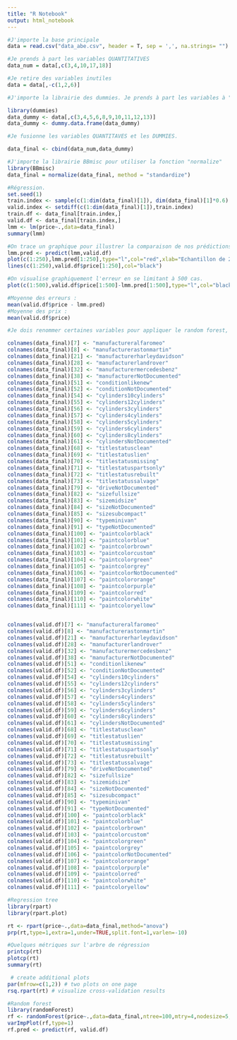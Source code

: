 ```yaml
---
title: "R Notebook"
output: html_notebook
---
```




```r
#J'importe la base principale
data = read.csv("data_abe.csv", header = T, sep = ',', na.strings= "")
```


```r
#Je prends à part les variables QUANTITATIVES
data_num = data[,c(3,4,10,17,18)]
```


```r
#Je retire des variables inutiles
data = data[,-c(1,2,6)]
```

```r
#J'importe la librairie des dummies. Je prends à part les variables à "dummifier".

library(dummies)
data_dummy <- data[,c(3,4,5,6,8,9,10,11,12,13)]
data_dummy <- dummy.data.frame(data_dummy)
```

```r
#Je fusionne les variables QUANTITAVES et les DUMMIES.

data_final <- cbind(data_num,data_dummy)
```

```r
#J'importe la librairie BBmisc pour utiliser la fonction "normalize"
library(BBmisc)
data_final = normalize(data_final, method = "standardize")

#Régression.
set.seed(1)
train.index <- sample(c(1:dim(data_final)[1]), dim(data_final)[1]*0.6)
valid.index <- setdiff(c(1:dim(data_final)[1]),train.index)
train.df <- data_final[train.index,]
valid.df <- data_final[train.index,]
lmm <- lm(price~.,data=data_final)
summary(lmm)
```

```r
#On trace un graphique pour illustrer la comparaison de nos prédictions aux valeurs réelles. On se limite à 250 cas dans une volonté de clarté du graphique.
lmm.pred <- predict(lmm,valid.df)
plot(c(1:250),lmm.pred[1:250],type="l",col="red",xlab="Echantillon de 250 voitures",ylab = "Prix réels (noir) et prix prédits (rouge)")
lines(c(1:250),valid.df$price[1:250],col="black")
```

```r
#On visualise graphiquement l'erreur en se limitant à 500 cas.
plot(c(1:500),valid.df$price[1:500]-lmm.pred[1:500],type="l",col="black",xlab="Echantillon de 500 voitures",ylab = "Erreur (prix réel - prix prédit)")

#Moyenne des erreurs :
mean(valid.df$price - lmm.pred)
#Moyenne des prix :
mean(valid.df$price)
```


```r
#Je dois renommer certaines variables pour appliquer le random forest, en enlevant les espaces ou caractères spéciaux.

colnames(data_final)[7] <- "manufactureralfaromeo" 
colnames(data_final)[8] <- "manufacturerastonmartin"
colnames(data_final)[21] <- "manufacturerharleydavidson"
colnames(data_final)[28] <- "manufacturerlandrover"
colnames(data_final)[32] <- "manufacturermercedesbenz"
colnames(data_final)[38] <- "manufacturerNotDocumented"
colnames(data_final)[51] <- "conditionlikenew"
colnames(data_final)[52] <- "conditionNotDocumented"
colnames(data_final)[54] <- "cylinders10cylinders"
colnames(data_final)[55] <- "cylinders12cylinders"
colnames(data_final)[56] <- "cylinders3cylinders"
colnames(data_final)[57] <- "cylinders4cylinders"
colnames(data_final)[58] <- "cylinders5cylinders"
colnames(data_final)[59] <- "cylinders6cylinders"
colnames(data_final)[60] <- "cylinders8cylinders"
colnames(data_final)[61] <- "cylindersNotDocumented"
colnames(data_final)[68] <- "titlestatusclean"
colnames(data_final)[69] <- "titlestatuslien"          
colnames(data_final)[70] <- "titlestatusmissing"                
colnames(data_final)[71] <- "titlestatuspartsonly"
colnames(data_final)[72] <- "titlestatusrebuilt"     
colnames(data_final)[73] <- "titlestatussalvage"      
colnames(data_final)[79] <- "driveNotDocumented"
colnames(data_final)[82] <- "sizefullsize"
colnames(data_final)[83] <- "sizemidsize"
colnames(data_final)[84] <- "sizeNotDocumented"
colnames(data_final)[85] <- "sizesubcompact"
colnames(data_final)[90] <- "typeminivan"
colnames(data_final)[91] <- "typeNotDocumented"
colnames(data_final)[100] <- "paintcolorblack"
colnames(data_final)[101] <- "paintcolorblue"
colnames(data_final)[102] <- "paintcolorbrown"
colnames(data_final)[103] <- "paintcolorcustom"
colnames(data_final)[104] <- "paintcolorgreen"
colnames(data_final)[105] <- "paintcolorgrey"
colnames(data_final)[106] <- "paintcolorNotDocumented"
colnames(data_final)[107] <- "paintcolororange"
colnames(data_final)[108] <- "paintcolorpurple"
colnames(data_final)[109] <- "paintcolorred"
colnames(data_final)[110] <- "paintcolorwhite"
colnames(data_final)[111] <- "paintcoloryellow"


colnames(valid.df)[7] <- "manufactureralfaromeo" 
colnames(valid.df)[8] <- "manufacturerastonmartin"
colnames(valid.df)[21] <- "manufacturerharleydavidson"
colnames(valid.df)[28] <- "manufacturerlandrover"
colnames(valid.df)[32] <- "manufacturermercedesbenz"
colnames(valid.df)[38] <- "manufacturerNotDocumented"
colnames(valid.df)[51] <- "conditionlikenew"
colnames(valid.df)[52] <- "conditionNotDocumented"
colnames(valid.df)[54] <- "cylinders10cylinders"
colnames(valid.df)[55] <- "cylinders12cylinders"
colnames(valid.df)[56] <- "cylinders3cylinders"
colnames(valid.df)[57] <- "cylinders4cylinders"
colnames(valid.df)[58] <- "cylinders5cylinders"
colnames(valid.df)[59] <- "cylinders6cylinders"
colnames(valid.df)[60] <- "cylinders8cylinders"
colnames(valid.df)[61] <- "cylindersNotDocumented"
colnames(valid.df)[68] <- "titlestatusclean"
colnames(valid.df)[69] <- "titlestatuslien"          
colnames(valid.df)[70] <- "titlestatusmissing"                
colnames(valid.df)[71] <- "titlestatuspartsonly"
colnames(valid.df)[72] <- "titlestatusrebuilt"     
colnames(valid.df)[73] <- "titlestatussalvage"      
colnames(valid.df)[79] <- "driveNotDocumented"
colnames(valid.df)[82] <- "sizefullsize"
colnames(valid.df)[83] <- "sizemidsize"
colnames(valid.df)[84] <- "sizeNotDocumented"
colnames(valid.df)[85] <- "sizesubcompact"
colnames(valid.df)[90] <- "typeminivan"
colnames(valid.df)[91] <- "typeNotDocumented"
colnames(valid.df)[100] <- "paintcolorblack"
colnames(valid.df)[101] <- "paintcolorblue"
colnames(valid.df)[102] <- "paintcolorbrown"
colnames(valid.df)[103] <- "paintcolorcustom"
colnames(valid.df)[104] <- "paintcolorgreen"
colnames(valid.df)[105] <- "paintcolorgrey"
colnames(valid.df)[106] <- "paintcolorNotDocumented"
colnames(valid.df)[107] <- "paintcolororange"
colnames(valid.df)[108] <- "paintcolorpurple"
colnames(valid.df)[109] <- "paintcolorred"
colnames(valid.df)[110] <- "paintcolorwhite"
colnames(valid.df)[111] <- "paintcoloryellow"

```

```r
#Regression tree
library(rpart)
library(rpart.plot)

rt <- rpart(price~.,data=data_final,method="anova")
prp(rt,type=1,extra=1,under=TRUE,split.font=1,varlen=-10)
```

```r
#Quelques métriques sur l'arbre de régression
printcp(rt) 
plotcp(rt) 
summary(rt) 

 # create additional plots
par(mfrow=c(1,2)) # two plots on one page
rsq.rpart(rt) # visualize cross-validation results  
```



```r
#Random forest
library(randomForest)
rf <- randomForest(price~.,data=data_final,ntree=100,mtry=4,nodesize=5,importance=TRUE)
varImpPlot(rf,type=1)
rf.pred <- predict(rf, valid.df)
```


